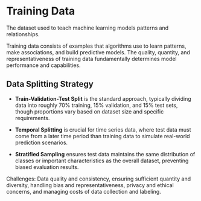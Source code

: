 # Training Data

The dataset used to teach machine learning models patterns and relationships.

Training data consists of examples that algorithms use to learn patterns, make associations, and build predictive models. The quality, quantity, and representativeness of training data fundamentally determines model performance and capabilities.

## Data Splitting Strategy

- **Train-Validation-Test Split** is the standard approach, typically dividing data into roughly 70% training, 15% validation, and 15% test sets, though proportions vary based on dataset size and specific requirements.

- **Temporal Splitting** is crucial for time series data, where test data must come from a later time period than training data to simulate real-world prediction scenarios.

- **Stratified Sampling** ensures test data maintains the same distribution of classes or important characteristics as the overall dataset, preventing biased evaluation results.



Challenges: Data quality and consistency, ensuring sufficient quantity and diversity, handling bias and representativeness, privacy and ethical concerns, and managing costs of data collection and labeling.